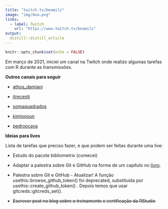 ```yaml
---
title: "twitch.tv/beamilz"
image: "img/bea.png"
links:
  - label: Twitch
    url: "https://www.twitch.tv/beamilz"
output:
  distill::distill_article
---
```


```r
knitr::opts_chunk$set(echo = FALSE)
```


Em março de 2021, iniciei um canal na Twitch onde realizo algumas tarefas com R durante as transmissões.

<aside>
**Outros canais para seguir**

- [athos_damiani](https://www.twitch.tv/athos_damiani)

- [jtrecenti](https://www.twitch.tv/jtrecenti)

- [somaquadrados](https://www.twitch.tv/somaquadrados)

- [kimjoooun](https://www.twitch.tv/kimjoooun)

- [pedroocava](https://www.twitch.tv/pedroocava)
</aside>

**Ideias para lives**

Lista de tarefas que preciso fazer, e que podem ser feitas durante uma live:

- Estudo do pacote bibliometrix (comecei)

- Adaptar a palestra sobre Git e GitHub na forma de um capítulo no [livro](https://livro.curso-r.com/).

- Palestra sobre Git e GitHub - Atualizar! A função usethis::browse_github_token() foi deprecated, substituída por usethis::create_github_token() . Depois temos que usar gitcreds::gitcreds_set().  

- ~~Escrever post no blog sobre o treinamento e certificação da RStudio~~




